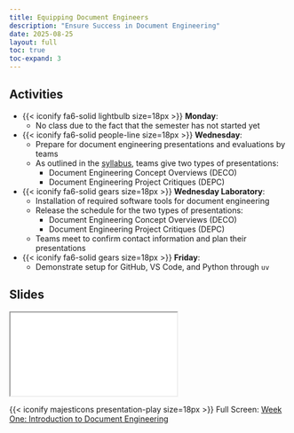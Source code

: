```yaml
---
title: Equipping Document Engineers
description: "Ensure Success in Document Engineering"
date: 2025-08-25
layout: full
toc: true
toc-expand: 3
---
```


## Activities

- {{< iconify fa6-solid lightbulb size=18px >}} **Monday**:
  - No class due to the fact that the semester has not started yet
- {{< iconify fa6-solid people-line size=18px >}} **Wednesday**:
  - Prepare for document engineering presentations and evaluations by teams
  - As outlined in the [syllabus](../../syllabus/index.qmd), teams give two
  types of presentations:
     - Document Engineering Concept Overviews (DECO)
     - Document Engineering Project Critiques (DEPC)
- {{< iconify fa6-solid gears size=18px >}} **Wednesday Laboratory**:
  - Installation of required software tools for document engineering
  - Release the schedule for the two types of presentations:
     - Document Engineering Concept Overviews (DECO)
     - Document Engineering Project Critiques (DEPC)
  - Teams meet to confirm contact information and plan their presentations
- {{< iconify fa6-solid gears size=18px >}} **Friday**:
  - Demonstrate setup for GitHub, VS Code, and Python through `uv`

## Slides

```{=html}
<iframe class="slide-deck" src="../../slides/weekone/"></iframe>
```

{{< iconify majesticons presentation-play size=18px >}} Full Screen: [Week One: Introduction to Document Engineering](../../slides/weekone/)

